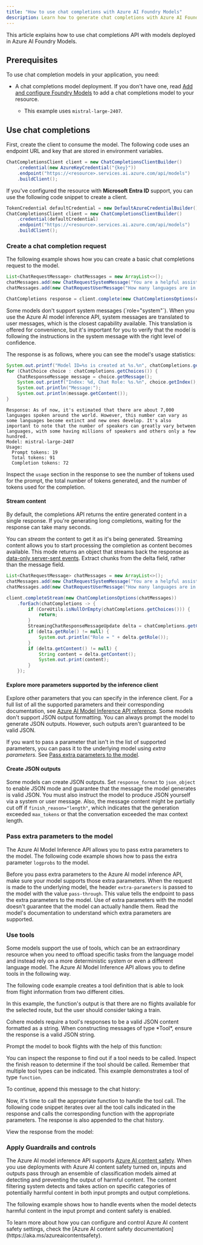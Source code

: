 ```yaml
---
title: "How to use chat completions with Azure AI Foundry Models"
description: Learn how to generate chat completions with Azure AI Foundry Models
---
```



<FeaturePreview />

This article explains how to use chat completions API with models deployed in Azure AI Foundry Models.

## Prerequisites

To use chat completion models in your application, you need:


<HowToPrerequisites />


<HowToPrerequisitesJava />

* A chat completions model deployment. If you don't have one, read [Add and configure Foundry Models](../../how-to/create-model-deployments) to add a chat completions model to your resource.

    * This example uses `mistral-large-2407`.

## Use chat completions

First, create the client to consume the model. The following code uses an endpoint URL and key that are stored in environment variables.

```java
ChatCompletionsClient client = new ChatCompletionsClientBuilder()
    .credential(new AzureKeyCredential("{key}"))
    .endpoint("https://<resource>.services.ai.azure.com/api/models")
    .buildClient();
```

If you've configured the resource with **Microsoft Entra ID** support, you can use the following code snippet to create a client.

```java
TokenCredential defaultCredential = new DefaultAzureCredentialBuilder().build();
ChatCompletionsClient client = new ChatCompletionsClientBuilder()
    .credential(defaultCredential)
    .endpoint("https://<resource>.services.ai.azure.com/api/models")
    .buildClient();
```


### Create a chat completion request

The following example shows how you can create a basic chat completions request to the model.

```java
List<ChatRequestMessage> chatMessages = new ArrayList<>();
chatMessages.add(new ChatRequestSystemMessage("You are a helpful assistant."));
chatMessages.add(new ChatRequestUserMessage("How many languages are in the world?"));

ChatCompletions response = client.complete(new ChatCompletionsOptions(chatMessages));
```

<Note>
Some models don't support system messages (`role="system"`). When you use the Azure AI model inference API, system messages are translated to user messages, which is the closest capability available. This translation is offered for convenience, but it's important for you to verify that the model is following the instructions in the system message with the right level of confidence.
</Note>

The response is as follows, where you can see the model's usage statistics:

```java
System.out.printf("Model ID=%s is created at %s.%n", chatCompletions.getId(), chatCompletions.getCreated());
for (ChatChoice choice : chatCompletions.getChoices()) {
    ChatResponseMessage message = choice.getMessage();
    System.out.printf("Index: %d, Chat Role: %s.%n", choice.getIndex(), message.getRole());
    System.out.println("Message:");
    System.out.println(message.getContent());
}
```

```console
Response: As of now, it's estimated that there are about 7,000 languages spoken around the world. However, this number can vary as some languages become extinct and new ones develop. It's also important to note that the number of speakers can greatly vary between languages, with some having millions of speakers and others only a few hundred.
Model: mistral-large-2407
Usage: 
  Prompt tokens: 19
  Total tokens: 91
  Completion tokens: 72
```

Inspect the `usage` section in the response to see the number of tokens used for the prompt, the total number of tokens generated, and the number of tokens used for the completion.

#### Stream content

By default, the completions API returns the entire generated content in a single response. If you're generating long completions, waiting for the response can take many seconds.

You can _stream_ the content to get it as it's being generated. Streaming content allows you to start processing the completion as content becomes available. This mode returns an object that streams back the response as [data-only server-sent events](https://html.spec.whatwg.org/multipage/server-sent-events.html#server-sent-events). Extract chunks from the delta field, rather than the message field.

```java
List<ChatRequestMessage> chatMessages = new ArrayList<>();
chatMessages.add(new ChatRequestSystemMessage("You are a helpful assistant."));
chatMessages.add(new ChatRequestUserMessage("How many languages are in the world?"));

client.completeStream(new ChatCompletionsOptions(chatMessages))
    .forEach(chatCompletions -> {
        if (CoreUtils.isNullOrEmpty(chatCompletions.getChoices())) {
            return;
        }
        StreamingChatResponseMessageUpdate delta = chatCompletions.getChoice().getDelta();
        if (delta.getRole() != null) {
            System.out.println("Role = " + delta.getRole());
        }
        if (delta.getContent() != null) {
            String content = delta.getContent();
            System.out.print(content);
        }
    });
```

#### Explore more parameters supported by the inference client

Explore other parameters that you can specify in the inference client. For a full list of all the supported parameters and their corresponding documentation, see [Azure AI Model Inference API reference](https://aka.ms/azureai/modelinference).
Some models don't support JSON output formatting. You can always prompt the model to generate JSON outputs. However, such outputs aren't guaranteed to be valid JSON.

If you want to pass a parameter that isn't in the list of supported parameters, you can pass it to the underlying model using *extra parameters*. See [Pass extra parameters to the model](#pass-extra-parameters-to-the-model).

#### Create JSON outputs

Some models can create JSON outputs. Set `response_format` to `json_object` to enable JSON mode and guarantee that the message the model generates is valid JSON. You must also instruct the model to produce JSON yourself via a system or user message. Also, the message content might be partially cut off if `finish_reason="length"`, which indicates that the generation exceeded `max_tokens` or that the conversation exceeded the max context length.

### Pass extra parameters to the model

The Azure AI Model Inference API allows you to pass extra parameters to the model. The following code example shows how to pass the extra parameter `logprobs` to the model. 

Before you pass extra parameters to the Azure AI model inference API, make sure your model supports those extra parameters. When the request is made to the underlying model, the header `extra-parameters` is passed to the model with the value `pass-through`. This value tells the endpoint to pass the extra parameters to the model. Use of extra parameters with the model doesn't guarantee that the model can actually handle them. Read the model's documentation to understand which extra parameters are supported.

### Use tools

Some models support the use of tools, which can be an extraordinary resource when you need to offload specific tasks from the language model and instead rely on a more deterministic system or even a different language model. The Azure AI Model Inference API allows you to define tools in the following way.

The following code example creates a tool definition that is able to look from flight information from two different cities.

In this example, the function's output is that there are no flights available for the selected route, but the user should consider taking a train.

<Note>
Cohere models require a tool's responses to be a valid JSON content formatted as a string. When constructing messages of type *Tool*, ensure the response is a valid JSON string.
</Note>

Prompt the model to book flights with the help of this function:

You can inspect the response to find out if a tool needs to be called. Inspect the finish reason to determine if the tool should be called. Remember that multiple tool types can be indicated. This example demonstrates a tool of type `function`.

To continue, append this message to the chat history:

Now, it's time to call the appropriate function to handle the tool call. The following code snippet iterates over all the tool calls indicated in the response and calls the corresponding function with the appropriate parameters. The response is also appended to the chat history.

View the response from the model:

### Apply Guardrails and controls

The Azure AI model inference API supports [Azure AI content safety](https://aka.ms/azureaicontentsafety). When you use deployments with Azure AI content safety turned on, inputs and outputs pass through an ensemble of classification models aimed at detecting and preventing the output of harmful content. The content filtering system detects and takes action on specific categories of potentially harmful content in both input prompts and output completions.

The following example shows how to handle events when the model detects harmful content in the input prompt and content safety is enabled.

<Tip>
To learn more about how you can configure and control Azure AI content safety settings, check the [Azure AI content safety documentation](https://aka.ms/azureaicontentsafety).
</Tip>